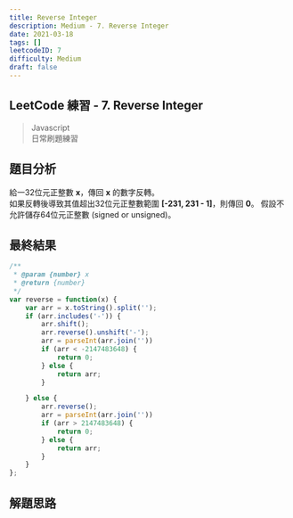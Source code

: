 ```yaml
---
title: Reverse Integer
description: Medium - 7. Reverse Integer
date: 2021-03-18
tags: []
leetcodeID: 7
difficulty: Medium
draft: false
---
```


## LeetCode 練習 - 7. Reverse Integer
> Javascript  
> 日常刷題練習

## 題目分析
給一32位元正整數 **x**，傳回 **x** 的數字反轉。  
如果反轉後導致其值超出32位元正整數範圍 **[-231, 231 - 1]**，則傳回 **0**。
假設不允許儲存64位元正整數 (signed or unsigned)。

## 最終結果

```js:reverse-integer.js
/**
 * @param {number} x
 * @return {number}
 */
var reverse = function(x) {
    var arr = x.toString().split('');
    if (arr.includes('-')) {
        arr.shift();
        arr.reverse().unshift('-');
        arr = parseInt(arr.join(''))
        if (arr < -2147483648) {
            return 0;
        } else {
            return arr;
        }

    } else {
        arr.reverse();
        arr = parseInt(arr.join(''))
        if (arr > 2147483648) {
            return 0;
        } else {
            return arr;
        }
    }
};
```

## 解題思路
